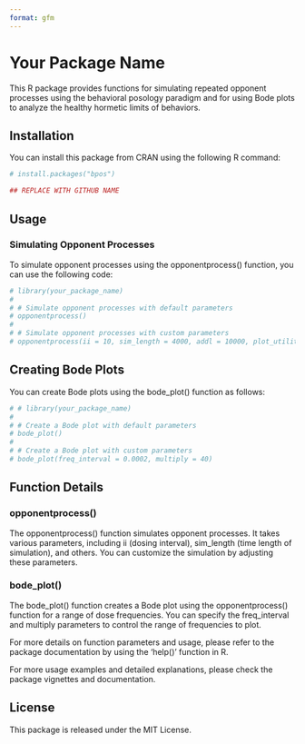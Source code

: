 ```yaml
---
format: gfm
---
```


# Your Package Name

This R package provides functions for simulating repeated opponent processes using the behavioral posology paradigm and for using Bode plots to analyze the healthy hormetic limits of behaviors.

## Installation

You can install this package from CRAN using the following R command:

```r
# install.packages("bpos")

## REPLACE WITH GITHUB NAME
```

## Usage
### Simulating Opponent Processes

To simulate opponent processes using the opponentprocess() function, you can use the following code:

```r

# library(your_package_name)
# 
# # Simulate opponent processes with default parameters
# opponentprocess()
# 
# # Simulate opponent processes with custom parameters
# opponentprocess(ii = 10, sim_length = 4000, addl = 10000, plot_utility = FALSE)

```

## Creating Bode Plots

You can create Bode plots using the bode_plot() function as follows:

```r

# # library(your_package_name)
# 
# # Create a Bode plot with default parameters
# bode_plot()
# 
# # Create a Bode plot with custom parameters
# bode_plot(freq_interval = 0.0002, multiply = 40)

```

## Function Details
### opponentprocess()

The opponentprocess() function simulates opponent processes. It takes various parameters, including ii (dosing interval), sim_length (time length of simulation), and others. You can customize the simulation by adjusting these parameters.

### bode_plot()

The bode_plot() function creates a Bode plot using the opponentprocess() function for a range of dose frequencies. You can specify the freq_interval and multiply parameters to control the range of frequencies to plot.

For more details on function parameters and usage, please refer to the package documentation by using the 'help()' function in R. 

For more usage examples and detailed explanations, please check the package vignettes and documentation.

## License

This package is released under the MIT License.





<!-- # Testing out JUST PK alterations. Can STILL ACHIEVE HORMESIS?? -->

<!-- ```{r} -->
<!-- #| fig-width: 9 -->
<!-- #| fig-height: 12 -->
<!-- #| warning: false -->
<!-- #| results: 'hide' -->
<!-- #| fig-dpi: 600 -->

<!-- bode_plot(EC50_b = c(0.8, 0.9, 1, 1.1), k_bpk = 0.02, seq_2 = 0.08, plot_2 = c(0.0015, 0.08)) -->

<!-- ``` -->

<!-- # Work on a combined figure leading up to final hormetic eigenvector -->

<!-- ```{r} -->
<!-- #| fig-width: 9 -->
<!-- #| fig-height: 12 -->
<!-- #| warning: false -->
<!-- #| results: 'hide' -->
<!-- #| fig-dpi: 300 -->

<!-- bode_plot(EC50_b=c(2.1, 2.8, 3.5, 4.2), seq_1=0.00025, sim_length=4000, gg_ylim=-500, meta_curve=TRUE) -->

<!-- ``` -->

<!-- # Repeat, but show that modifying a-process does little to shift hormetic curve -->

<!-- ```{r} -->
<!-- #| fig-width: 9 -->
<!-- #| fig-height: 12 -->
<!-- #| warning: false -->
<!-- #| results: 'hide' -->
<!-- #| fig-dpi: 300 -->

<!-- bode_plot(EC50_a=c(0.6, 0.8, 1.1, 1.5), seq_1=0.00025, sim_length=4000, gg_ylim=-500, meta_curve=TRUE) -->

<!-- ``` -->
